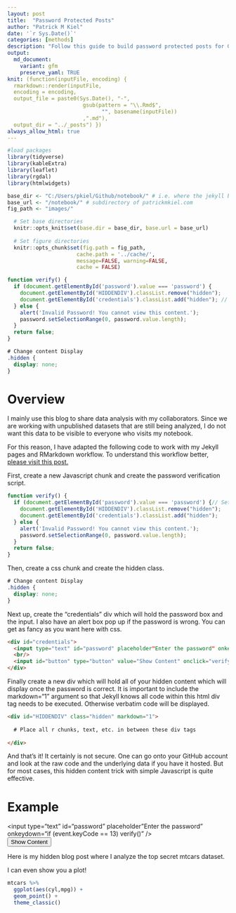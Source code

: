 ```yaml
---
layout: post
title:  "Password Protected Posts"
author: "Patrick M Kiel"
date: '`r Sys.Date()`'
categories: [methods]
description: "Follow this guide to build password protected posts for GitHub Pages hosted Jekyll blogs using this simple Javascript code."
output:
  md_document:
    variant: gfm
    preserve_yaml: TRUE
knit: (function(inputFile, encoding) {
  rmarkdown::render(inputFile, 
  encoding = encoding, 
  output_file = paste0(Sys.Date(), "-",
                        gsub(pattern = "\\.Rmd$",
                              "", basename(inputFile))
                        ,".md"), 
  output_dir = "../_posts") })
always_allow_html: true
---
```


```r
#load packages
library(tidyverse)
library(kableExtra)
library(leaflet)
library(rgdal)
library(htmlwidgets)

base_dir <- "C:/Users/pkiel/Github/notebook/" # i.e. where the jekyll blog is on the hard drive.
base_url <- "/notebook/" # subdirectory of patrickmkiel.com
fig_path <- "images/"

  # Set base directories
  knitr::opts_knit$set(base.dir = base_dir, base.url = base_url)
  
  # Set figure directories
  knitr::opts_chunk$set(fig.path = fig_path,
                      cache.path = '../cache/',
                      message=FALSE, warning=FALSE,
                      cache = FALSE)
```

```js
function verify() {
  if (document.getElementById('password').value === 'password') {
    document.getElementById('HIDDENDIV').classList.remove("hidden"); 
    document.getElementById('credentials').classList.add("hidden"); // Hide the div containing the credentials
  } else {
    alert('Invalid Password! You cannot view this content.');
    password.setSelectionRange(0, password.value.length);
  }
  return false;
}
```

```css
# Change content Display
.hidden {
  display: none;
}
```

# Overview
I mainly use this blog to share data analysis with my collaborators. Since we are working with unpublished datasets that are still being analyzed, I do not want this data to be visible to everyone who visits my notebook.

For this reason, I have adapted the following code to work with my Jekyll pages and RMarkdown workflow. To understand this workflow better, [please visit this post.]({% post_url 2022-02-22-RMarkdown2Jekyll %})

First, create a new Javascript chunk and create the password verification script.

```js
function verify() {
  if (document.getElementById('password').value === 'password') {// Set the desired password here
    document.getElementById('HIDDENDIV').classList.remove("hidden"); 
    document.getElementById('credentials').classList.add("hidden"); 
  } else {
    alert('Invalid Password! You cannot view this content.');
    password.setSelectionRange(0, password.value.length);
  }
  return false;
}
```

Then, create a css chunk and create the hidden class.

```css
# Change content Display
.hidden {
  display: none;
}
```

Next up, create the "credentials" div which will hold the password box and the input. I also have an alert box pop up if the password is wrong. You can get as fancy as you want here with css.

```html
<div id="credentials">
  <input type="text" id="password" placeholder"Enter the password" onkeydown="if (event.keyCode == 13) verify()" />
  <br/>
  <input id="button" type="button" value="Show Content" onclick="verify()" />
</div>
```

Finally create a new div which will hold all of your hidden content which will display once the password is correct. It is important to include the markdown="1" argument so that Jekyll knows all code within this html div tag needs to be executed. Otherwise verbatim code will be displayed.

```html
<div id="HIDDENDIV" class="hidden" markdown="1">
  
  # Place all r chunks, text, etc. in between these div tags
  
</div>
```

And that's it! It certainly is not secure. One can go onto your GitHub account and look at the raw code and the underlying data if you have it hosted. But for most cases, this hidden content trick with simple Javascript is quite effective.

# Example

<!-- The password box -->
<div id="credentials">
  <input type="text" id="password" placeholder"Enter the password" onkeydown="if (event.keyCode == 13) verify()" />
  <br/>
  <input id="button" type="button" value="Show Content" onclick="verify()" />
</div>

<!-- The content we want to show after password -->
<div id="HIDDENDIV" class="hidden" markdown="1">

Here is my hidden blog post where I analyze the top secret mtcars dataset.

I can even show you a plot! 
```r
mtcars %>%
  ggplot(aes(cyl,mpg)) +
  geom_point() +
  theme_classic()
```


</div>
